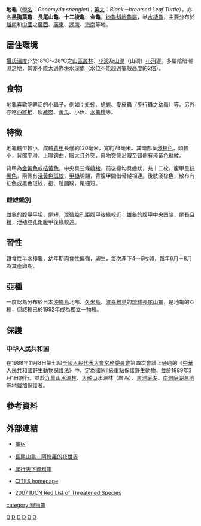 {{Speciesbox 
| taxon = Geoemyda spengleri
| image = Stavenn Geoemyda spengleri.jpg
| status = EN
| status_system = IUCN
| status_ref = <ref>{{IUCN2008|assessors=Asian Turtle Trade Working Group|title=Geoemyda spengleri|year=2000|id=39552|downloaded=2009年2月5日}}</ref>
| binomial_authority =（[[Johann_Friedrich_Gmelin|Gmelin]]，1789年）<ref name='id4345'>{{cite web| url =http://www.bioinfo.cn/db05/BjdwSpecies.php?action=view&id=4345| title =地龟| work =《中国动物物种编目数据库》| publisher =中国科学院微生物研究所| author =中国科学院动物研究所| accessdate =2009-04-11| deadurl =yes| archiveurl =https://web.archive.org/web/20160305081442/http://www.bioinfo.cn/db05/BjdwSpecies.php?action=view&id=4345| archivedate =2016-03-05}}</ref>
| synonyms =
}}
'''地龜'''（[[學名|學名]]：''Geoemyda spengleri''；[[英文|英文]]：''Black－breatsed Leaf Turtle''），亦名'''黑胸葉龜'''、'''長尾山龜'''、'''十二棱龜'''、'''金龜'''，[[地龜科|地龜科]][[地龜屬|地龜屬]]，半[[水棲龜|水棲龜]]，主要分布於[[越南|越南]]和[[中國|中國]]之[[廣西|廣西]]、[[廣東|廣東]]、[[湖南|湖南]]、[[海南|海南]]等地。

== 居住環境 ==
[[攝氏溫度|攝氏溫度]]介於18℃～28℃之[[山區|山區]][[叢林|叢林]]、[[河流|小溪]]及[[山澗|山澗]]（山磵）[[小河|小河]]邊。多屬陰暗潮濕之地，其亦不能太過靠境水深處（水位不能超過龜殼高度的2倍）。

== 食物 ==
地龜喜歡吃鮮活的小蟲子。例如：[[蚯蚓|蚯蚓]]、[[蟋蟀|蟋蟀]]、[[麥皮蟲|麥皮蟲]]（[[步行蟲|步行蟲]]之[[幼蟲|幼蟲]]）等。另外亦吃[[西紅柿|西紅柿]]、瘦[[豬肉|豬肉]]、[[黃瓜|黃瓜]]、小魚、[[水龜糧|水龜糧]]等。

== 特徵 ==
地龜體型較小，成體[[背甲|背甲]]長僅約120毫米，寬約78毫米。其頭部呈[[淺棕色|淺棕色]]，頭較小，背部平滑，上喙鉤曲，眼大且外突，自吻突側沿眼至頸側有淺黃色縱紋。

背甲為[[金黃色|金黃色]]或[[桔黃色|桔黃色]]，中央具三條[[嵴棱|嵴棱]]，前後緣均具齒狀，共十二枚。腹甲呈[[棕黑色|棕黑色]]，兩側有[[淺黃色|淺黃色]][[斑紋|斑紋]]，[[甲橋|甲橋]]明顯，背腹甲間借骨縫相連。後肢淺棕色，散布有紅色或黑色斑紋，指、趾間蹼，尾細短。

=== 雌雄鑑別 ===
雌龜的腹甲平坦，尾短，[[泄殖腔|泄殖腔]]孔距腹甲後緣較近；雄龜的腹甲中央凹陷，尾長且粗，泄殖腔孔距腹甲後緣較遠。

== 習性 ==
[[雜食性|雜食性]]半水棲龜，幼年期[[肉食性|肉食性]]偏強，[[卵生|卵生]]，每次產下4～6枚卵，每年6月－8月為其產卵期。

== 亞種 ==
一度認為分布於日本[[沖繩島|沖繩島]]北部、[[久米島|久米島]]、[[渡嘉敷島|渡嘉敷島]]的[[琉球長尾山龜|琉球長尾山龜]]，是地龜的亞種，但該種已於1992年成為獨立一[[物種|物種]]。

== 保護 ==
=== 中华人民共和国 ===
在1988年11月8日第七屆[[全國人民代表大會|全國人民代表大會]][[常務委員會|常務委員會]]第四次會議上通過的《[[中華人民共和國野生動物保護法|中華人民共和國野生動物保護法]]》中，定為國家Ⅱ級重點保護野生動物。並於1989年3月1日施行。並於[[九萬山|九萬山]][[水源林|水源林]]、[[大瑤山|大瑤山]]水源林（廣西）、[[東洞庭湖|東洞庭湖]]、[[南洞庭湖|南洞庭湖]][[濕地|濕地]]等地嚴加保護著。

== 參考資料 ==
{{Reflist}}

== 外部連結 ==
*{{zh-tw}}[https://web.archive.org/web/20040501171531/http://hk.geocities.com/spring_hongkong2003/petofchung.htm 龜宿]
*{{zh-tw}}[http://tw.myblog.yahoo.com/jw!Vkxzg4mTXgTfD1ViuFvZ5BTB4rvApvfD/article?mid=2062 長尾山龜－阿修羅的夜世界]{{Wayback|url=http://tw.myblog.yahoo.com/jw!Vkxzg4mTXgTfD1ViuFvZ5BTB4rvApvfD/article?mid=2062 |date=20190810234718 }}
*{{zh-cn}}[http://www.pxtx.com/sis/classinfo.asp?classid=330 爬行天下資料庫]{{Wayback|url=http://www.pxtx.com/sis/classinfo.asp?classid=330 |date=20081003021634 }}
*{{en}}[http://www.cites.org/ CITES homepage]{{Wayback|url=http://www.cites.org/ |date=20150321222617 }}
*{{en}}[http://www.iucnredlist.org/ 2007 IUCN Red List of Threatened Species]{{Wayback|url=http://www.iucnredlist.org/ |date=20140627000000 }}

{{Taxonbar|from=Q1074139}}

[[Category:地龟属|D]]
[[Category:中國國家二級保護動物|D]]
[[Category:日本爬行動物|D]]
[[Category:越南動物|D]]
[[Category:中國爬行動物|D]]
[[Category:1789年描述的动物|D]]
[[category:寵物龜|category:寵物龜]]